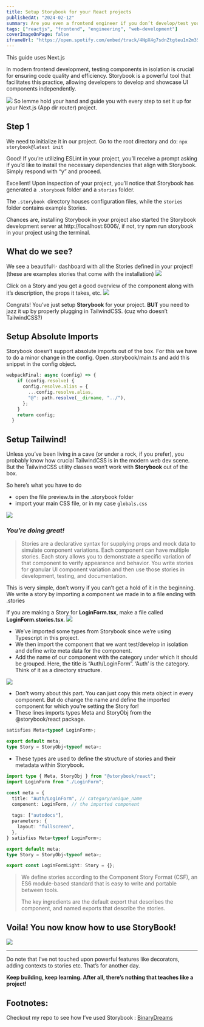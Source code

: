 ```yaml
---
title: Setup Storybook for your React projects
publishedAt: "2024-02-12"
summary: Are you even a frontend engineer if you don’t develop/test your components in isolation?
tags: ["reactjs", "frontend", "engineering", "web-development"]
coverImageOnPage: false
iframeUrl: "https://open.spotify.com/embed/track/4NpX4g7sdnZtgteu1m2m3S?utm_source=generator"
---
```


<Alert>
  This guide uses Next.js
</Alert>

In modern frontend development, testing components in isolation is crucial for ensuring code quality and efficiency. Storybook is a powerful tool that facilitates this practice, allowing developers to develop and showcase UI components independently.

<Image width={600} height={400} src="/blog/storybook/image.png" />
So lemme hold your hand and guide you with every step to set it up for your Next.js (App dir router) project.

## Step 1
We need to initialize it in our project. Go to the root directory and do:
`npx storybook@latest init`

Good! If you’re utilizing ESLint in your project, you’ll receive a prompt asking if you’d like to install the necessary dependencies that align with Storybook. Simply respond with “y” and proceed.

Excellent! Upon inspection of your project, you’ll notice that Storybook has generated a `.storybook` folder and a `stories` folder.

The `.storybook `directory houses configuration files, while the `stories` folder contains example Stories.

Chances are, installing Storybook in your project also started the Storybook development server at http://localhost:6006/, if not, try npm run storybook in your project using the terminal.

## What do we see?
We see a beautiful✨ dashboard with all the Stories defined in your project! (these are examples stories that come with the installation)
<Image width={600} height={400} src="/blog/storybook/dash.webp" />

Click on a Story and you get a good overview of the component along with it’s description, the props it takes, etc.
<Image width={600} height={400} src="/blog/storybook/header.gif" />

Congrats! You’ve just setup **Storybook** for your project. **BUT** you need to jazz it up by properly plugging in TailwindCSS. (cuz who doesn’t TailwindCSS?)

## Setup Absolute Imports
Storybook doesn’t support absolute imports out of the box. For this we have to do a minor change in the config. Open .storybook/main.ts and add this snippet in the config object.

```javascript
webpackFinal: async (config) => {
    if (config.resolve) {
      config.resolve.alias = {
        ...config.resolve.alias,
        "@": path.resolve(__dirname, "../"),
      };
    }
    return config;
  }
```

## Setup Tailwind!
Unless you’ve been living in a cave (or under a rock, if you prefer), you probably know how crucial TailwindCSS is in the modern web dev scene. But the TailwindCSS utility classes won’t work with **Storybook** out of the box.

So here’s what you have to do

- open the file preview.ts in the .storybook folder
- import your main CSS file, or in my case `globals.css`
<Image width={600} height={400} src="/blog/storybook/globals.gif" caption="Import globals.css" />

### *You’re doing great!*

> Stories are a declarative syntax for supplying props and mock data to simulate component variations. Each component can have multiple stories. Each story allows you to demonstrate a specific variation of that component to verify appearance and behavior.
> You write stories for granular UI component variation and then use those stories in development, testing, and documentation.

This is very simple, don’t worry if you can’t get a hold of it in the beginning. We write a story by importing a component we made in to a file ending with .stories

If you are making a Story for **LoginForm.tsx**, make a file called **LoginForm.stories.tsx**.
<Image width={600} height={400} src="/blog/storybook/story.webp" caption="A Story"/>

- We’ve imported some types from Storybook since we’re using Typescript in this project.
- We then import the component that we want test/develop in isolation and define write meta data for the component.
- Add the name of our component with the category under which it should be grouped. Here, the title is “Auth/LoginForm”. ‘Auth’ is the category. Think of it as a directory structure.
<Image width={600} height={400} src="/blog/storybook/cat.webp" caption="We have currently defined to categories. Auth and Onboard"/>

- Don’t worry about this part. You can just copy this meta object in every component. But do change the name and define the imported component for which you’re setting the Story for!
- These lines imports types Meta and StoryObj from the @storybook/react package.

```typescript
satisfies Meta<typeof LoginForm>;

export default meta;
type Story = StoryObj<typeof meta>;
```
- These types are used to define the structure of stories and their metadata within Storybook.

```typescript showLineNumbers
import type { Meta, StoryObj } from "@storybook/react";
import LoginForm from "./LoginForm";

const meta = {
  title: "Auth/LoginForm", // category/unique_name
  component: LoginForm, // the imported component
 
  tags: ["autodocs"],
  parameters: {
    layout: "fullscreen",
  },
} satisfies Meta<typeof LoginForm>;

export default meta;
type Story = StoryObj<typeof meta>;

export const LoginFormLight: Story = {};
```

> We define stories according to the Component Story Format (CSF), an ES6 module-based standard that is easy to write and portable between tools.
>
> The key ingredients are the default export that describes the component, and named exports that describe the stories.

## Voila! You now know how to use StoryBook!
<Image width={600} height={400} src="/blog/storybook/voila.gif"/>

---

Do note that I’ve not touched upon powerful features like decorators, adding contexts to stories etc. That’s for another day.

**Keep building, keep learning. After all, there’s nothing that teaches like a project!**

## Footnotes:
Checkout my repo to see how I’ve used Storybook : [BinaryDreams](https://github.com/phukon/binary-dreams?tab=readme-ov-file#binary-dreams)